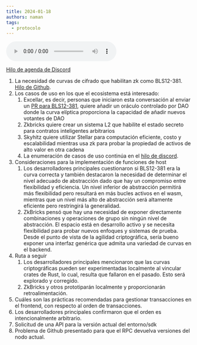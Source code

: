 ```yaml
---
title: 2024-01-18
authors: naman
tags:
  - protocolo
---
```


<audio controls>
  <source
    src="https://pub-b2eaaee2bbe74d70820bacb7298958f5.r2.dev/0101802024_protocol_developer_call.mp3"
    type="audio/mpeg"
  ></source>
  Tu navegador no admite el elemento de audio.
</audio>

[Hilo de agenda de Discord](https://discord.com/channels/897514728459468821/1196897067445010452)

1. La necesidad de curvas de cifrado que habilitan zk como BLS12-381. [Hilo de Github](https://github.com/stellar/rs-soroban-env/issues/779).
2. Los casos de uso en los que el ecosistema está interesado:
   1. Excellar, es decir, personas que iniciaron esta conversación al enviar un [PR para BLS12-381](https://github.com/stellar/rs-soroban-env/pull/1310), quiere añadir un oráculo controlado por DAO donde la curva elíptica proporciona la capacidad de añadir nuevos votantes de DAO
   2. Zkbricks quiere crear un sistema L2 que habilite el estado secreto para contratos inteligentes arbitrarios
   3. Skyhitz quiere utilizar Stellar para computación eficiente, costo y escalabilidad mientras usa zk para probar la propiedad de activos de alto valor en otra cadena
   4. La enumeración de casos de uso continúa en el [hilo de discord](https://discord.com/channels/897514728459468821/1197663875512942653).
3. Consideraciones para la implementación de funciones de host
   1. Los desarrolladores principales cuestionaron si BLS12-381 era la curva correcta y también destacaron la necesidad de determinar el nivel adecuado de abstracción dado que hay un compromiso entre flexibilidad y eficiencia. Un nivel inferior de abstracción permitirá más flexibilidad pero resultará en más bucles activos en el wasm, mientras que un nivel más alto de abstracción será altamente eficiente pero restringirá la generalidad.
   2. ZkBricks pensó que hay una necesidad de exponer directamente combinaciones y operaciones de grupo sin ningún nivel de abstracción. El espacio está en desarrollo activo y se necesita flexibilidad para probar nuevos enfoques y sistemas de prueba. Desde el punto de vista de la agilidad criptográfica, sería bueno exponer una interfaz genérica que admita una variedad de curvas en el backend.
4. Ruta a seguir
   1. Los desarrolladores principales mencionaron que las curvas criptográficas pueden ser experimentadas localmente al vincular crates de Rust, lo cual, resulta que fallaron en el pasado. Esto será explorado y corregido.
   2. ZkBricks y otros prototiparán localmente y proporcionarán retroalimentación.
5. Cuáles son las prácticas recomendadas para gestionar transacciones en el frontend, con respecto al orden de transacciones.
6. Los desarrolladores principales confirmaron que el orden es intencionalmente arbitrario.
7. Solicitud de una API para la versión actual del entorno/sdk
8. Problema de Github presentado para que el RPC devuelva versiones del nodo actual.
